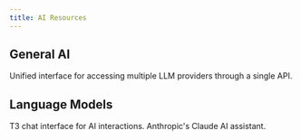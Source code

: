 ```yaml
---
title: AI Resources
---
```


## General AI

<Card title="OpenRouter Unified Interface for LLM" href="https://openrouter.ai/">
  Unified interface for accessing multiple LLM providers through a single API.
</Card>

## Language Models

<CardGroup cols={2}>
  <Card title="T3" href="https://t3.chat/">
    T3 chat interface for AI interactions.
  </Card>
  <Card title="Claude" href="https://claude.ai/">
    Anthropic's Claude AI assistant.
  </Card>
</CardGroup>
